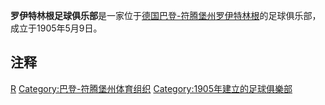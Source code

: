 {{Infobox football club
| clubname = 罗伊特林根足球俱乐部<br/>SSV Reutlingen 05
| image    = [[File:SSV_Reutlingen_05.svg|150px]]
| fullname = Sport- und Schwimmverein Reutlingen 05 e.V.
| nickname = Die Nullfünfer
| founded  = 1905年5月9日
| ground   = Stadion an der Kreuzeiche
| capacity = 15,228
| chairman = Dr. Karsten Amann
| manager  = Georgi Donkov <ref>http://www.gea.de/sport/fussball/ssv+reutlingen/gegen+20+konkurrenten+durchgesetzt.4283586.htm</ref>
| website  = http://www.ssv-news.de www.ssv-news.de
| league   = [[德國足球巴登-符騰堡高級聯賽|德國足球巴登-符騰堡高級聯賽]]
| season   = 2010–11
| position = 14th
| pattern_la1=_Uhlsport_2011_white|pattern_b1=_reutlingen1112h|pattern_ra1=_Uhlsport_2011_white
| leftarm1=E80000|body1=E80000|rightarm1=E80000|shorts1=000000|socks1=E80000
| pattern_la2=_Uhlsport_2011_black|pattern_b2=_reutlingen1112a|pattern_ra2=_Uhlsport_2011_black
| leftarm2=AFE87C|body2=AFE87C|rightarm2=AFE87C|shorts2=AFE87C|socks2=AFE87C|
}}

'''罗伊特林根足球俱乐部'''是一家位于[[德国|德国]][[巴登-符腾堡州|巴登-符腾堡州]][[罗伊特林根|罗伊特林根]]的足球俱乐部，成立于1905年5月9日。

== 注释 ==

{{Reflist|2}}

[[Category:德国足球俱乐部|R]]
[[Category:巴登-符腾堡州体育组织|Category:巴登-符腾堡州体育组织]]
[[Category:1905年建立的足球俱樂部|Category:1905年建立的足球俱樂部]]